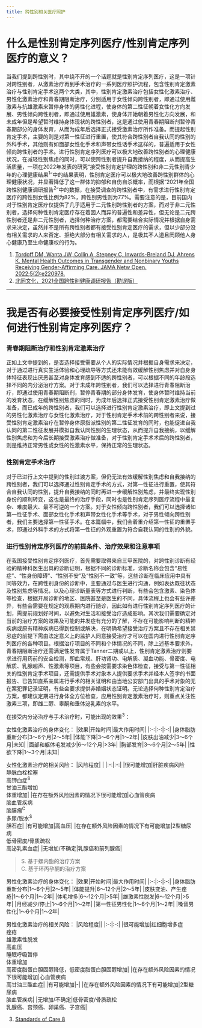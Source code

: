 ```yaml
---
title: 跨性别相关医疗照护
---
```


# 什么是性别肯定序列医疗/性别肯定序列医疗的意义？

当我们提到跨性别时，其中绕不开的一个话题就是性别肯定序列医疗，这是一项针对跨性别者，从激素治疗再到手术治疗的一系列医疗照护流程，包含性别肯定激素治疗与性别肯定手术这两个大类，其中，性别肯定激素治疗包括女性化激素治疗、男性化激素治疗和青春期阻断治疗，分别适用于女性倾向跨性别者，即通过使用雌激素与抗雄激素来暂停身体的男性化进程，使身体的第二性征朝着女性化方向发展、男性倾向跨性别者，即通过使用雄激素，使身体开始朝着男性化方向发展，和未成年但是希望暂时维持身体现状的跨性别者，这是通过使用青春期阻断剂暂停青春期部分的身体发育，从而为成年后选择正式接受激素治疗所作准备。而提起性别肯定手术，主要的则是对第一性征进行重置，使其符合跨性别者自我认同的性别的外科手术，其他则有如面部女性化手术和声带女性话手术这样的，普遍适用于女性倾向跨性别者的手术。进行性别肯定序列医疗可以极大地改善跨性别者的心理健康状况，在减轻性别焦虑的同时，可以使跨性别者提升自我接纳的程度，从而提高生活质量，一项在2022年发表的研究“接受性别肯定护理的跨性别和非二元性别青少年的心理健康结果<sup>1</sup>”中的结果表明，性别肯定医疗可以极大地改善跨性别群体的心理健康状况，并显著降低了这一群体的抑郁和自伤自杀概率，而根据“2021年全国跨性别健康调研报告<sup>2</sup>”中的数据，在接受调查的跨性别者中，有需求进行性别肯定医疗的跨性别女性比例为82%，跨性别男性则为77%。需要注意的是，目前国内对于性别肯定医疗仅提供了几乎适用于二元性别跨性别者的方案，而对于非二元性别者，选择何种性别肯定医疗存在着因人而异的普遍性和差异性，但无论是二元跨性别者还是非二元性别者，选择何种治疗方案，都需要结合实际情况并根据自身需求来决定，虽然并不是所有跨性别者都有接受性别肯定医疗的需求，但以少部分没有相关需求的人来否定、拒绝大部分有相关需求的人，是极其不人道且罔顾他人身心健康乃至生命健康权的行为。

1. [Tordoff DM, Wanta JW, Collin A, Stepney C, Inwards-Breland DJ, Ahrens K. Mental Health Outcomes in Transgender and Nonbinary Youths Receiving Gender-Affirming Care. JAMA Netw Open. 2022;5(2):e220978.](https://doi.org/10.1001/jamanetworkopen.2022.0978)
2. [北同文化，2021全国跨性别健康调研报告（勘误版）](https://data.transzh.org/pdf/2021全国跨性别健康调研报告（勘误版）.pdf)

---

# 我是否有必要接受性别肯定序列医疗/如何进行性别肯定序列医疗？

### 青春期阻断治疗和性别肯定激素治疗

正如上文中提到的，是否选择接受需要从个人的实际情况并根据自身需求来决定，对于通过进行真实生活体验和心理疏导等方式还未能有效缓解性别焦虑并对自身身体特征表现出厌恶甚至对身体发育感到不适的跨性别者，可以根据不同的年龄段选择不同的内分泌治疗方案。对于未成年跨性别者，我们可以选择进行青春阻断治疗，即通过使用青春期阻断剂，暂停青春期的部分身体发育，使身体暂时维持当前的发育状态，在缓解性别焦虑的同时，为成年后选择正式接受性别肯定激素治疗做准备，而已成年的跨性别者，我们可以选择进行性别肯定激素治疗，即上文提到过的男性化激素治疗与女性化激素治疗，对于性别肯定手术术前的跨性别者来说，接受性别肯定激素治疗在暂停身体原指派性别的第二性征发育的同时，也能促进自我认同的第二性征发展并模拟自我认同性别的生理状态，从而提升自我接纳，以缓解性别焦虑和为今后长期接受激素治疗做准备，对于性别肯定手术术后的跨性别者，则是维持正常男性或女性的性激素水平，保持正常的生理状态。

### 性别肯定手术治疗

对于已进行上文中提到的性别过渡方案，但仍无法有效缓解性别焦虑和自我接纳的跨性别者，我们可以选择通过性别肯定手术的方式，对第一性征进行重置，使其符合自我认同的性别，提升自我接纳的同时再进一步缓解性别焦虑，并最终实现性别身份的顺利转变，这也是最终的治疗手段，同时也是性别肯定序列医疗流程中最复杂、难度最大、最不可逆的一个方案。对于女性倾向跨性别者，我们可以选择诸如第一性征手术、面部女性化手术和声带女性化手术等手术，对于男性倾向跨性别者，我们主要选择第一性征手术。在本篇幅中，我们会着重介绍第一性征的重置手术，即通过外科手术的方式将第一性征的外观重置为符合自我认同的性别的外貌。

### 进行性别肯定序列医疗的前提条件、治疗效果和注意事项

在我国接受性别肯定序列医疗，首先需要取得来自三甲医院的，对跨性别诊断有经验的精神科医生出具的诊断证明，根据不同的诊断标准，诊断名称会包含“易性症”、“性身份障碍”、“性别不安”及“性别不一致”等，这些诊断在临床应用中具有同等效力，在跨性别身份的诊断中，主要通过与医生进行沟通，例如表达既往状态及性别焦虑等情况，以及心理诊断量表等方式进行判断，有些会包含激素、染色体等检查，根据开局诊断的地区、医院甚至是医生的不同，具体流程上也会有些许差异，有些会需要在规定的观察期内进行随诊，因此如有进行性别肯定序列医疗的计划，需提前规划好时间，以避免对生活和接受治疗造成影响。其次我们需要确定对当前的治疗方案的效果及可能的并发症有充分的了解，不存在可能影响判断的精神疾病或原有精神疾病已得到控制或解决，在明确希望接受治疗方案且不存在相关禁忌症的前提下需由法定意义上的监护人同意接受治疗才可以在国内进行性别肯定序列医疗的各种项目。根据治疗项目的不同和个体情况的不同，除上述基本要求外，青春期阻断治疗还需满足性发育属于Tanner二期或以上，性别肯定激素治疗则要求进行用药前的安全检测，即血常规、肝功肾功、电解质、凝血功能、骨密度、电解质、乳腺超声、性激素等项目，有些会按需要求染色体检查，接受与第一性征相关的性别肯定手术项目，还需提供手术对象本人提供要求手术并经本人签字的书面报告、已告知直系亲属进行手术的相关证明和由当地公安部门出具的手术对象的无在案犯罪记录证明，有些会要求提供非婚姻状态证明。无论选择何种性别肯定治疗方案，都建议定期进行身体全方位检查，应用性别肯定激素治疗时，则重点关注性激素三项，即雌二醇、睾酮和垂体泌乳素的水平。

在接受内分泌治疗与手术治疗时，可能出现的效果<sup>3</sup>：

女性化激素治疗的身体变化：
|效果|开始时间|最大作用时间|
|:-:|:-:|:-:|
|身体脂肪重新分布|3～6个月|2～5年|
|体能下降|3～6个月|1～2年|
|皮肤出油减少|3～6个月|未知|
|面部和躯体毛发减少|6～12个月|>3年|
|胸部发育|3～6个月|2～5年|
|性欲下降|1～3个月|未知|

女性化激素治疗的相关风险：
|风险程度| |
|:-:|:-:|
|很可能增加|肝脏疾病风险<br />静脉血栓栓塞<br />高钾血症<sup>S</sup><br />甘油三酯增加<br />体重增加|
|在存在额外风险因素的情况下很可能增加|心血管疾病<br />脑血管疾病<br />脑膜瘤<sup>C</sup><br />多尿/脱水<sup>S</sup><br />胆石症|
|有可能增加|高血压|
|在存在额外风险因素的情况下有可能增加|2型糖尿病<br />低骨密度/骨质疏松<br />高泌乳素血症|
|无增加/不确定|乳腺癌和前列腺癌|

>S. 基于螺内酯的治疗方案  
>C. 基于环丙孕酮的治疗方案

男性化激素治疗的身体变化：
|效果|开始时间|最大作用时间|
|:-:|:-:|:-:|
|身体脂肪重新分布|1～6个月|2～5年|
|体能提升|6～12个月|2～5年|
|皮肤变油、产生痤疮|1～6个月|1～2年|
|体毛增多|6～12个月|>5年|
|雄激素性脱发|6～12个月|>5年|
|月经减少/停止|1～6个月|1～2年|
|第一性征男性化|1～6个月|1～2年|
|嗓音男性化|1～6个月|1～2年|

男性化激素治疗的相关风险：
|风险程度||
|:-:|:-:|
|很可能增加|红细胞增多症<br />痤疮<br />雄激素性脱发<br />高血压<br />睡眠呼吸暂停<br />体重增加<br />高密度脂蛋白胆固醇降低，低密度脂蛋白胆固醇增加|
|在存在额外风险因素的情况下很可能增加|心血管疾病<br />高甘油三酯血症|
|有可能增加|-|
|在存在额外风险因素的情况下有可能增加|2型糖尿病<br />脑血管疾病|
|无增加/不确定|低骨密度/骨质疏松<br />乳腺癌、宫颈癌、卵巢癌、子宫癌|

3. [Standards of Care 8](https://wpath.org/publications/soc8/)